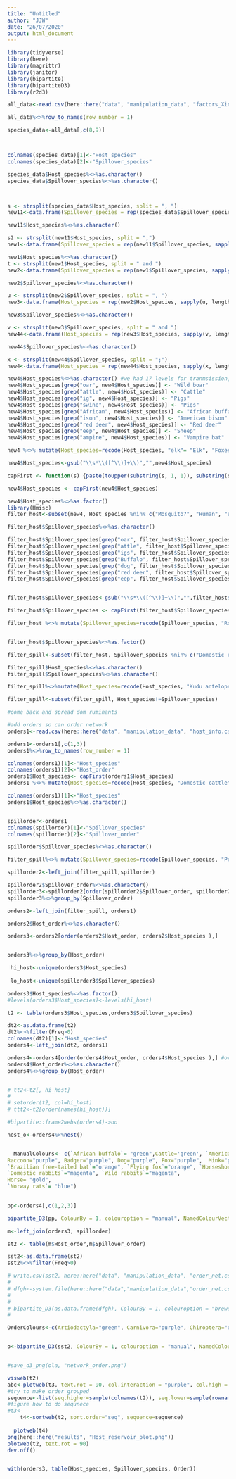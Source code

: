 ---
title: "Untitled"
author: "JJW"
date: "26/07/2020"
output: html_document
---

```{r}
library(tidyverse)
library(here)
library(magrittr)
library(janitor)
library(bipartite)
library(bipartiteD3)
library(r2d3)
```

```{r}
all_data<-read.csv(here::here("data", "manipulation_data", "factors_Xinyi_Jonny_Combined2.csv"))

```

```{r}
all_data%<>%row_to_names(row_number = 1)

species_data<-all_data[,c(8,9)]



colnames(species_data)[1]<-"Host_species"
colnames(species_data)[2]<-"Spillover_species"

species_data$Host_species%<>%as.character()
species_data$Spillover_species%<>%as.character()



s <- strsplit(species_data$Host_species, split = ", ")
new11<-data.frame(Spillover_species = rep(species_data$Spillover_species, sapply(s, length)), Host_species = unlist(s))

new11$Host_species%<>%as.character()

s2 <- strsplit(new11$Host_species, split = ",")
new1<-data.frame(Spillover_species = rep(new11$Spillover_species, sapply(s2, length)), Host_species = unlist(s2))

new1$Host_species%<>%as.character()
t <- strsplit(new1$Host_species, split = " and ")
new2<-data.frame(Spillover_species = rep(new1$Spillover_species, sapply(t, length)), Host_species = unlist(t))

new2$Spillover_species%<>%as.character()

u <- strsplit(new2$Spillover_species, split = ", ")
new3<-data.frame(Host_species = rep(new2$Host_species, sapply(u, length)), Spillover_species = unlist(u))

new3$Spillover_species%<>%as.character()

v <- strsplit(new3$Spillover_species, split = " and ")
new44<-data.frame(Host_species = rep(new3$Host_species, sapply(v, length)), Spillover_species = unlist(v))

new44$Spillover_species%<>%as.character()

x <- strsplit(new44$Spillover_species, split = ";")
new4<-data.frame(Host_species = rep(new44$Host_species, sapply(x, length)), Spillover_species = unlist(x))

```
```{r}
new4$Host_species%<>%as.character() #we had 17 levels for tranmsission, summarised intpo 3 levels
new4$Host_species[grep("oar", new4$Host_species)] <- "Wild boar" 
new4$Host_species[grep("attle", new4$Host_species)] <- "Cattle" 
new4$Host_species[grep("ig", new4$Host_species)] <- "Pigs" 
new4$Host_species[grep("swine", new4$Host_species)] <- "Pigs" 
new4$Host_species[grep("African", new4$Host_species)] <- "African buffalo" 
new4$Host_species[grep("ison", new4$Host_species)] <- "American bison" 
new4$Host_species[grep("red deer", new4$Host_species)] <- "Red deer" 
new4$Host_species[grep("eep", new4$Host_species)] <- "Sheep" 
new4$Host_species[grep("ampire", new4$Host_species)] <- "Vampire bat" 


```
```{r}

new4 %<>% mutate(Host_species=recode(Host_species, "elk"= "Elk", "Foxes" = "Fox", "White-tailed Deer"="White-tailed deer", "dogs"="Dog", "Stray dogs"="Dog", " Impala antelope"="Impala", "\npolecat"="Polecat", "Humans"="Human", "Mule Deer"="Mule deer", "Marten"="Pine marten", "Kudu antelope "="Kudu"))

new4$Host_species<-gsub("\\s*\\([^\\)]+\\)","",new4$Host_species)

capFirst <- function(s) {paste(toupper(substring(s, 1, 1)), substring(s, 2), sep = "")}

new4$Host_species <- capFirst(new4$Host_species)

new4$Host_species%<>%as.factor()
library(Hmisc)
filter_host<-subset(new4, Host_species %nin% c("Mosquito?", "Human", "Bat", "Wild deer?", "Wild mammals", "Wild ruminants", "","?","Birds","Wild birds", "Domestic mammals", "Domestic ruminants", "Domestic small ruminants","Unknown", "Humans" ))

```

```{r}
filter_host$Spillover_species%<>%as.character()

filter_host$Spillover_species[grep("oar", filter_host$Spillover_species)] <- "Wild boar" 
filter_host$Spillover_species[grep("attle", filter_host$Spillover_species)] <- "Cattle" 
filter_host$Spillover_species[grep("igs", filter_host$Spillover_species)] <- "Pig" 
filter_host$Spillover_species[grep("Buffalo", filter_host$Spillover_species)] <- "African buffalo" 
filter_host$Spillover_species[grep("dog", filter_host$Spillover_species)] <- "Dog"  
filter_host$Spillover_species[grep("red deer", filter_host$Spillover_species)] <- "Red deer" 
filter_host$Spillover_species[grep("eep", filter_host$Spillover_species)] <- "Sheep" 


filter_host$Spillover_species<-gsub("\\s*\\([^\\)]+\\)","",filter_host$Spillover_species)

filter_host$Spillover_species <- capFirst(filter_host$Spillover_species)

filter_host %<>% mutate(Spillover_species=recode(Spillover_species, "Roan\nantelope"= "Roan antelope", "Thomson's gazelle\ngazelles " = "Thomson's gazelle", "White-tailed Deer"="White-tailed deer", "Dogs"="Dog", "Exotic\nfallow deer"="Fallow deer", "Alpine chamois "="Alpine chamois", "Brazilian dwarf\nbrocket deer"="Brazilian dwarf brocket deer", "Domestic goats"="Goats", "Mongolian\ngazelles"="Mongolian gazelle", "Capra ibex"="Alpine ibex", "Cow"="Cattle", "Donkeys)"="Donkey", "Ibex"="Alpine ibex", "Goats"="Goat", "White-tailed deer "="White-tailed deer", "Feral Hog"="Wild hogs", "Lions"="Lion", "Marten"="Pine marten", "Pig"="Pigs"  ))


filter_host$Spillover_species%<>%as.factor()

filter_spill<-subset(filter_host, Spillover_species %nin% c("Domestic ruminants" ))

filter_spill$Host_species%<>%as.character()
filter_spill$Spillover_species%<>%as.character()

filter_spill%<>%mutate(Host_species=recode(Host_species, "Kudu antelope "="Kudu"))

filter_spill<-subset(filter_spill, Host_species!=Spillover_species)

#come back and spread dom ruminants
```

```{r}
#add orders so can order network
orders1<-read.csv(here::here("data", "manipulation_data", "host_info.csv"))

orders1<-orders1[,c(1,3)]
orders1%<>%row_to_names(row_number = 1)

colnames(orders1)[1]<-"Host_species"
colnames(orders1)[2]<-"Host_order"
orders1$Host_species<- capFirst(orders1$Host_species)
orders1 %<>% mutate(Host_species=recode(Host_species, "Domestic cattle"= "Cattle", "Sheep (Ovies aries)" = "Sheep", "White tailed deer"="White-tailed deer", "Goats (Capra hircus)"="Goat", "Horses"="Horse", "Dogs"="Dog", "Pygmy brocket deer"="Brazilian dwarf brocket deer", "Domestic goats"="Goats", "Donkeys"="Donkey", " red deer"="Red deer", "Chamois"="Alpine chamois", "Domestic pigs"="Pigs"))

colnames(orders1)[1]<-"Host_species"
orders1$Host_species%<>%as.character()


spillorder<-orders1
colnames(spillorder)[1]<-"Spillover_species"
colnames(spillorder)[2]<-"Spillover_order"

spillorder$Spillover_species%<>%as.character()

filter_spill%<>% mutate(Spillover_species=recode(Spillover_species, "Pocket Gopher"= "Pocket gopher", "Mink " = "Mink", "Malayan sun bear "="Malayan sun bear"))

spillorder2<-left_join(filter_spill,spillorder)

spillorder2$Spillover_order%<>%as.character()
spillorder3<-spillorder2[order(spillorder2$Spillover_order, spillorder2$Spillover_species),]
spillorder3%<>%group_by(Spillover_order)

orders2<-left_join(filter_spill, orders1)

orders2$Host_order%<>%as.character()

orders3<-orders2[order(orders2$Host_order, orders2$Host_species ),]


orders3%<>%group_by(Host_order)

 hi_host<-unique(orders3$Host_species)
 
 lo_host<-unique(spillorder3$Spillover_species)
```

```{r}
orders3$Host_species%<>%as.factor()
#levels(orders3$Host_species)<-levels(hi_host)

t2 <- table(orders3$Host_species,orders3$Spillover_species)

dt2<-as.data.frame(t2)
dt2%<>%filter(Freq>0)
colnames(dt2)[1]<-"Host_species"
orders4<-left_join(dt2, orders1)

orders4<-orders4[order(orders4$Host_order, orders4$Host_species ),] #order by order and species sfor now, maybe order and freq klater
orders4$Host_order%<>%as.character()
orders4%<>%group_by(Host_order)


# tt2<-t2[, hi_host]
# 
# setorder(t2, col=hi_host)
# ttt2<-t2[order(names(hi_host))]

#bipartite::frame2webs(orders4)->oo

nest_o<-orders4%>%nest()


  ManualColours<- c(`African buffalo`= "green",Cattle='green', `American bison`="green",  Elk="green", Goats="green", Impala="green", Kudu="green", `Mule deer`="green", Pigs="green",        `Pygmy hogs`="green", `Red deer`="green", `Roe deer`="green", Sheep="green",  `Water buffalo`="green", `White-tailed deer`="green",`Wild boar`= "green",       
Raccoon="purple", Badger="purple", Dog="purple", Fox="purple",  Mink="purple", `Pine marten`="purple",  Polecat="purple", `Raccoon dogs`="purple", Skunk="purple", Wolf="purple",
`Brazilian free-tailed bat`="orange", `Flying fox`="orange", `Horseshoe bats`="orange",  `Vampire bat`="orange",
`Domestic rabbits`="magenta", `Wild rabbits`="magenta",
Horse= "gold",
`Norway rats`= "blue") 
                  

pp<-orders4[,c(1,2,3)]

bipartite_D3(pp, ColourBy = 1, colouroption = "manual", NamedColourVector = ManualColours, PrimaryLab = "Reservoir Host", SecondaryLab = "Spillover Host", SiteNames = "", SortPrimary = hi_host, PercentageDecimals = 1, MainFigSize = c(1000,1000) ,IndivFigSize = c(300,800), filename = "Species_net")
```
```{r}

m<-left_join(orders3, spillorder)

st2 <- table(m$Host_order,m$Spillover_order)

sst2<-as.data.frame(st2)
sst2%<>%filter(Freq>0)

# write.csv(sst2, here::here("data", "manipulation_data", "order_net.csv"), row.names =F, col.names = T)
# 
# dfgh<-system.file(here::here("data","manipulation_data","order_net.csv"), package = "bipartiteD3")
# 
#                   
# bipartite_D3(as.data.frame(dfgh), ColourBy = 1, colouroption = "brewer", PrimaryLab = "Reservoir Host Order", SecondaryLab = "Spillover Host Order", SiteNames = "Frequency", filename = "Order_net")
# 

OrderColours<-c(Artiodactyla="green", Carnivora="purple", Chiroptera="orange", Lagomorpha="magenta", Perissodactyla="gold", Rodentia="blue")


o<-bipartite_D3(sst2, ColourBy = 1, colouroption = "manual", NamedColourVector = OrderColours, PrimaryLab = "Reservoir Host Order", SecondaryLab = "Spillover Host Order", SiteNames = "", PercentageDecimals = 1, filename = "Order_net")


#save_d3_png(ola, "network_order.png")
```

```{r}

visweb(t2)
abc<-plotweb(t3, text.rot = 90, col.interaction = "purple", col.high = c("blue", "red"), col.low = "red")
#try to make order grouped
sequence<-list(seq.higher=sample(colnames(t2)), seq.lower=sample(rownames(t2)))
#figure how to do sequnece
#t3<-
    t4<-sortweb(t2, sort.order="seq", sequence=sequence)
    
  plotweb(t4)
png(here::here("results", "Host_reservoir_plot.png"))
plotweb(t2, text.rot = 90)
dev.off()


with(orders3, table(Host_species, Spillover_species, Order))
```
